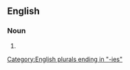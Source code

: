 {{also|aromathérapies}}

==English==

===Noun===
{{head|en|noun plural form}}

# {{plural of|aromatherapy|lang=en}}

[[Category:English plurals ending in "-ies"]]